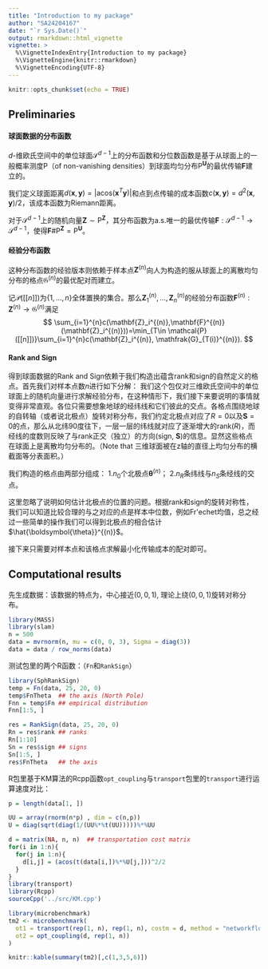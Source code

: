 ```yaml
---
title: "Introduction to my package"
author: "SA24204167"
date: "`r Sys.Date()`"
output: rmarkdown::html_vignette
vignette: >
  %\VignetteIndexEntry{Introduction to my package}
  %\VignetteEngine{knitr::rmarkdown}
  %\VignetteEncoding{UTF-8}
---
```


```r
knitr::opts_chunk$set(echo = TRUE)
```

## Preliminaries

#### 球面数据的分布函数

$d$-维欧氏空间中的单位球面$\mathcal{S}^{d-1}$上的分布函数和分位数函数是基于从球面上的一般概率测度$\mathrm{P}$（of non-vanishing densities）到球面均匀分布$\mathrm{P}^\mathbf{U}$的最优传输$\mathbf{F}$建立的。

我们定义球面距离$d(\mathbf{x},\mathbf{y})=|\mathrm{acos}(\mathbf{x}^T\mathbf{y})|$和点到点传输的成本函数$c(\mathbf{x}, \mathbf{y})=d^2(\mathbf{x}, \mathbf{y})/2$，该成本函数为Riemann距离。

对于$\mathcal{S}^{d-1}$上的随机向量$\mathbf{Z}\sim \mathrm{P}^\mathbf{Z}$，其分布函数为a.s.唯一的最优传输$\mathbf{F}:\mathcal{S}^{d-1}\rightarrow\mathcal{S}^{d-1}$，使得$\mathbf{F}\#\mathrm{P}^\mathbf{Z}=\mathrm{P}^\mathbf{U}$。

#### 经验分布函数

这种分布函数的经验版本则依赖于样本点$\mathbf{Z}^{(n)}$向人为构造的服从球面上的离散均匀分布的格点$\mathfrak{G}^{(n)}$的最优配对而建立。

记$\mathcal{P}([[ n]])$为$\{1,\dots,n\}$全体置换的集合。那么$\mathbf{Z}^{(n)}_1,\dots,\mathbf{Z}^{(n)}_n$的经验分布函数$\mathbf{F}^{(n)}:\mathbf{Z}^{(n)}\rightarrow \mathfrak{G}^{(n)}$满足
$$
\sum_{i=1}^{n}c(\mathbf{Z}_i^{(n)},\mathbf{F}^{(n)}(\mathbf{Z}_i^{(n)}))=\min_{T\in \mathcal{P}([[n]])}\sum_{i=1}^{n}c(\mathbf{Z}_i^{(n)}, \mathfrak{G}_{T(i)}^{(n)}).
$$

#### Rank and Sign

得到球面数据的Rank and Sign依赖于我们构造出蕴含rank和sign的自然定义的格点。首先我们对样本点数$n$进行如下分解：\begin{equation}
\begin{split}
    &n = n_Rn_S + n_0\text{, }~n_R, n_S\in \mathbb{Z}_+\text{,}~0\le n_0 < \text{min}\{n_R, n_S\}\text{，}\\
    &n_R, n_S\rightarrow \infty\text{ as }n\rightarrow \infty.
\end{split}
\end{equation}
我们这个包仅对三维欧氏空间中的单位球面上的随机向量进行求解经验分布，在这种情形下，我们接下来要说明的事情就变得非常直观。各位只需要想象地球的经纬线和它们彼此的交点。各格点围绕地球的自转轴（或者说北极点）旋转对称分布，我们约定北极点对应了$R = 0$以及$\mathbf{S} = 0$的点，那么从北纬90度往下，一层一层的纬线就对应了逐渐增大的rank($R$)，而经线的度数则反映了与rank正交（独立）的方向(sign, $\mathbf{S}$)的信息。显然这些格点在球面上是离散均匀分布的。（Note that 三维球面被在z轴的直径上均匀分布的横截面等分表面积。）

我们构造的格点由两部分组成：
1.$n_0$个北极点$\boldsymbol{\theta}^{(n)}$；
2.$n_R$条纬线与$n_S$条经线的交点。

这里忽略了说明如何估计北极点的位置的问题。根据rank和sign的旋转对称性，我们可以知道比较合理的与之对应的点是样本中位数，例如Fr\'echet均值，总之经过一些简单的操作我们可以得到北极点的相合估计$\hat{\boldsymbol{\theta}}^{(n)}$。

接下来只需要对样本点和该格点求解最小化传输成本的配对即可。

## Computational results

先生成数据：该数据的特点为，中心接近$(0, 0, 1)$, 理论上绕$(0,0,1)$旋转对称分布。

```r
library(MASS)
library(slam)
n = 500
data = mvrnorm(n, mu = c(0, 0, 3), Sigma = diag(3))
data = data / row_norms(data)
```

测试包里的两个R函数：（`Fn`和`RankSign`）

```r
library(SphRankSign)
temp = Fn(data, 25, 20, 0)
temp$FnTheta  ## the axis (North Pole)
Fnn = temp$Fn ## empirical distribution
Fnn[1:5, ]

res = RankSign(data, 25, 20, 0)
Rn = res$rank ## ranks
Rn[1:10]
Sn = res$sign ## signs
Sn[1:5, ]
res$FnTheta   ## the axis
```

R包里基于KM算法的Rcpp函数`opt_coupling`与`transport`包里的`transport`进行运算速度对比：

```r
p = length(data[1, ])

UU = array(rnorm(n*p) , dim = c(n,p))
U = diag(sqrt(diag(1/(UU%*%t(UU)))))%*%UU

d = matrix(NA, n, n)  ## transportation cost matrix
for(i in 1:n){
  for(j in 1:n){
    d[i,j] = (acos(t(data[i,])%*%U[j,]))^2/2
  }
}
library(transport)
library(Rcpp)
sourceCpp('../src/KM.cpp')

library(microbenchmark)
tm2 <- microbenchmark(
  ot1 = transport(rep(1, n), rep(1, n), costm = d, method = "networkflow")$to,
  ot2 = opt_coupling(d, rep(1, n))
)

knitr::kable(summary(tm2)[,c(1,3,5,6)])
```
